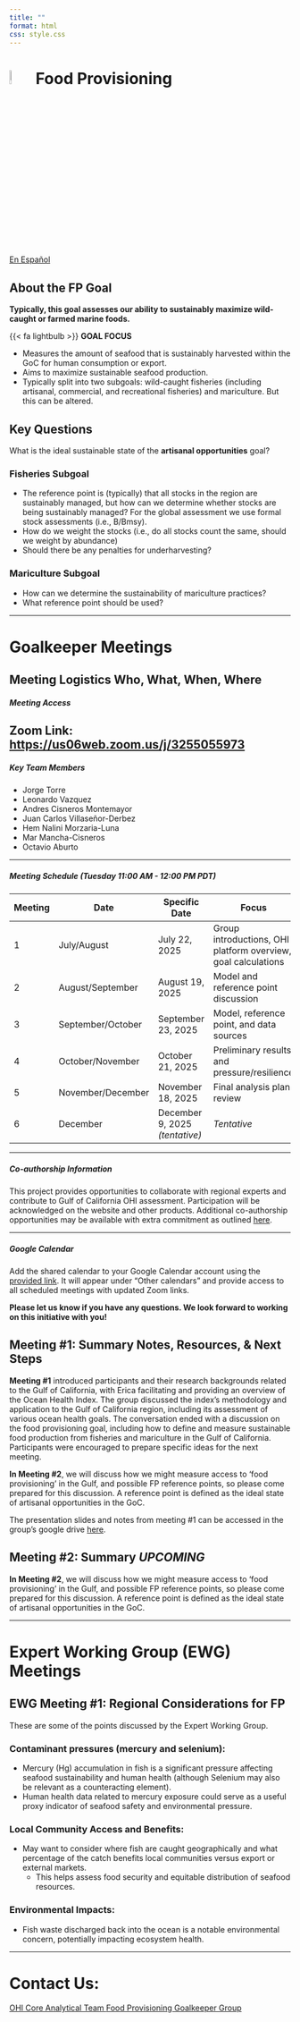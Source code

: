 ```yaml
---
title: ""
format: html
css: style.css
---
```


# ![](figs/food-provision.svg){width="8%" height="8%" color="red"} **Food Provisioning**

::: button-container
<a href="https://ohi-goc.github.io/OHI_GOC/chapters/fp_spanish.html" class="custom-button">
<i class="fas fa-globe"></i> En Español </a>
:::

::: {.callout-note collapse="true"}

# About the FP Goal

**Typically, this goal assesses our ability to sustainably maximize wild-caught or farmed marine foods.**

::: {.custom-box}
{{< fa lightbulb >}} **GOAL FOCUS**

-   Measures the amount of seafood that is sustainably harvested within the GoC for human consumption or export.
-   Aims to maximize sustainable seafood production.
-   Typically split into two subgoals: wild-caught fisheries (including artisanal, commercial, and recreational fisheries) and mariculture. But this can be altered.
    
:::

## Key Questions

What is the ideal sustainable state of the **artisanal opportunities**
goal?

### Fisheries Subgoal
- The reference point is (typically) that all stocks in the region are sustainably managed, but how can we determine whether stocks are being sustainably managed? For the global assessment we use formal stock assessments (i.e., B/Bmsy).
- How do we weight the stocks (i.e., do all stocks count the same, should we weight by abundance)
- Should there be any penalties for underharvesting?

### Mariculture Subgoal
- How can we determine the sustainability of mariculture practices?
- What reference point should be used?

:::

------------------------------------------------------------------------

# Goalkeeper Meetings

::: {.callout-note collapse="true"}
## **Meeting Logistics**  Who, What, When, Where

##### **Meeting Access**

**Zoom Link:** <https://us06web.zoom.us/j/3255055973>
---

##### **Key Team Members**
- Jorge Torre
- Leonardo Vazquez 
- Andres Cisneros Montemayor
- Juan Carlos Villaseñor-Derbez
- Hem Nalini Morzaria-Luna
- Mar Mancha-Cisneros
- Octavio Aburto 

---

##### **Meeting Schedule _(Tuesday 11:00 AM - 12:00 PM PDT)_**

| Meeting | Date | Specific Date | Focus |
|---------|------|---------------|-------|
| 1 | July/August | July 22, 2025 | Group introductions, OHI platform overview, goal calculations |
| 2 | August/September | August 19, 2025 | Model and reference point discussion |
| 3 | September/October | September 23, 2025 | Model, reference point, and data sources |
| 4 | October/November | October 21, 2025 | Preliminary results and pressure/resilience |
| 5 | November/December | November 18, 2025 | Final analysis plan review |
| 6 | December | December 9, 2025 *(tentative)* | *Tentative* |

---

##### **Co-authorship Information**

This project provides opportunities to collaborate with regional experts and contribute to Gulf of California OHI assessment. Participation will be acknowledged on the website and other products. Additional co-authorship opportunities may be available with extra commitment as outlined [here](https://docs.google.com/document/d/16jwVGjbQpF_6B6sbkhb4xO00WAXdDiESBXu-n2a7D1k/edit?tab=t.0).

---

##### **Google Calendar**

Add the shared calendar to your Google Calendar account using the [provided link](https://calendar.google.com/calendar/u/0?cid=Y184ZmIyNzhjNmQwM2E5MGFjZDJjYWE0MDdhOTcyY2ZlMjcxYTQwNzA3Mjc0MDFiNzM0NzRkNjdjNGM0NDE0ZjQyQGdyb3VwLmNhbGVuZGFyLmdvb2dsZS5jb20). It will appear under "Other calendars" and provide access to all scheduled meetings with updated Zoom links.

**Please let us know if you have any questions. We look forward to working on this initiative with you!**
:::

::: {.callout-note collapse="true"}
## **Meeting #1: Summary**  Notes, Resources, & Next Steps
**Meeting #1** introduced participants and their research backgrounds related to the Gulf of California, with Erica facilitating and providing an overview of the Ocean Health Index. The group discussed the index's methodology and application to the Gulf of California region, including its assessment of various ocean health goals. The conversation ended with a discussion on the food provisioning goal, including how to define and measure sustainable food production from fisheries and mariculture in the Gulf of California. Participants were encouraged to prepare specific ideas for the next meeting.

**In Meeting #2**, we will discuss how we might measure access to 'food provisioning' in the Gulf, and possible FP reference points, so please come prepared for this discussion. A reference point is defined as the ideal state of artisanal opportunities in the GoC.

The presentation slides and notes from meeting #1 can be accessed in the group's google drive [here](https://drive.google.com/drive/u/0/folders/1W0_ki39XNR1zHN4tBo_tQ-wnVia4grP8). 
:::

::: {.callout-note collapse="true"}
## **Meeting #2: Summary**  *UPCOMING*
**In Meeting #2**, we will discuss how we might measure access to 'food provisioning' in the Gulf, and possible FP reference points, so please come prepared for this discussion. A reference point is defined as the ideal state of artisanal opportunities in the GoC.
:::

------------------------------------------------------------------------

# Expert Working Group (EWG) Meetings

::: {.callout-note collapse="true"}
## EWG Meeting #1: Regional Considerations for FP

These are some of the points discussed by the Expert Working Group.

### Contaminant pressures (mercury and selenium):

- Mercury (Hg) accumulation in fish is a significant pressure affecting seafood sustainability and human health (although Selenium may also be relevant as a counteracting element).
- Human health data related to mercury exposure could serve as a useful proxy indicator of seafood safety and environmental pressure.

### Local Community Access and Benefits:

- May want to consider where fish are caught geographically and what percentage of the catch benefits local communities versus export or external markets.
  - This helps assess food security and equitable distribution of seafood resources.

### Environmental Impacts:

- Fish waste discharged back into the ocean is a notable environmental concern, potentially impacting ecosystem health.
:::

------------------------------------------------------------------------

# Contact Us:

<div class="button-container">
  <a href="mailto:core-ohi-gulf-ca@nceas.ucsb.edu" class="custom-button">
    <i class="fa-solid fa-square-poll-vertical"></i> OHI Core Analytical Team
  </a>
  <a href="mailto:fp-ohi-gulf-ca@nceas.ucsb.edu" class="custom-button secondary">
    <i class="fa-solid fa-people-group"></i> Food Provisioning Goalkeeper Group
  </a>
</div>